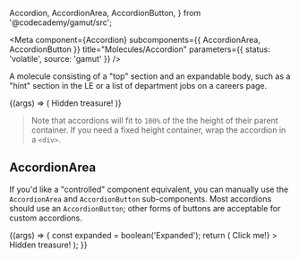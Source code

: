  Accordion,
  AccordionArea,
  AccordionButton,
} from '@codecademy/gamut/src';

<Meta
  component={Accordion}
  subcomponents={{ AccordionArea, AccordionButton }}
  title="Molecules/Accordion"
  parameters={{ status: 'volatile', source: 'gamut' }}
/>

A molecule consisting of a "top" section and an expandable body,
such as a "hint" section in the LE or a list of department jobs on a careers page.

<Canvas withSource="open">
  <Story name="Accordion">
    {(args) => (
      <Accordion
        size={select('Size', ['normal', 'large'], undefined)}
        theme={select('Theme', ['blue', 'plain', 'yellow'], undefined)}
        top="Click me!"
      >
        Hidden treasure!
      </Accordion>
    )}
  </Story>
</Canvas>

<Props of={Accordion} />

> Note that accordions will fit to `100%` of the the height of their parent container.
> If you need a fixed height container, wrap the accordion in a `<div>`.

## AccordionArea

If you'd like a "controlled" component equivalent, you can manually use the `AccordionArea` and `AccordionButton` sub-components.
Most accordions should use an `AccordionButton`; other forms of buttons are acceptable for custom accordions.

<Canvas>
  <Story name="AccordionArea">
    {(args) => {
      const expanded = boolean('Expanded');
      return (
        <AccordionArea
          expanded={expanded}
          top={<AccordionButton expanded={expanded}>Click me!</AccordionButton>}
        >
          Hidden treasure!
        </AccordionArea>
      );
    }}
  </Story>
</Canvas>

<Props of={AccordionArea} />
